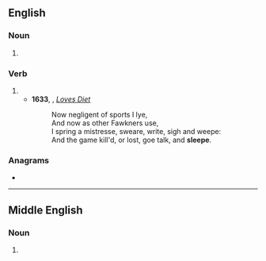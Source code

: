 ==English==

===Noun===
{{en-noun|~}}

# {{obsolete spelling of|en|sleep}}

===Verb===
{{en-verb|sleep}}

# {{obsolete spelling of|en|sleep}}
#* '''1633''', {{w|John Donne}}, ''[[s:Love's Diet|Loves Diet]]''
#*: Now negligent of sports I lye,<br>And now as other Fawkners use,<br>I spring a mistresse, sweare, write, sigh and weepe:<br>And the game kill'd, or lost, goe talk, and '''sleepe'''.

===Anagrams===
* {{anagrams|en|a=eeelps|Peeles|elpees|peeles}}

----

==Middle English==

===Noun===
{{head|enm|noun}}

# {{alternative form of|enm|sleep}}